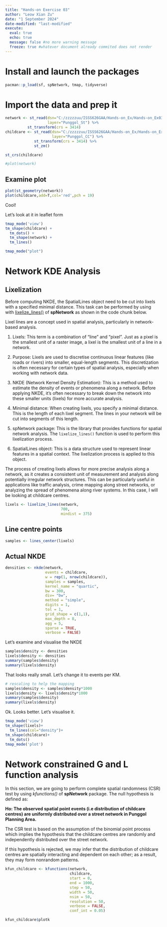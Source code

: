 ```yaml
---
title: "Hands-on Exercise 03"
author: "Leow Xian Zu"
date: "1 September 2024"
date-modified: "last-modified"
execute:
  eval: true
  echo: true 
  message: false #no more warning message
  freeze: true #whatever document already commited does not render
---
```


# Install and launch the packages

```r
pacman::p_load(sf, spNetwork, tmap, tidyverse)
```

# Import the data and prep it

```r
network <- st_read(dsn="C:/zzzzzuu/ISSS626GAA/Hands-on_Ex/Hands-on_Ex03/data/geospatial",
                   layer="Punggol_St") %>%
          st_transform(crs = 3414)
childcare <- st_read(dsn="C:/zzzzzuu/ISSS626GAA/Hands-on_Ex/Hands-on_Ex03/data/geospatial",
                     layer="Punggol_CC") %>%
             st_transform(crs = 3414) %>%
             st_zm()

st_crs(childcare)

#plot(network)

```

## Examine plot

```r
plot(st_geometry(network))
plot(childcare,add=T,col='red',pch = 19)
```

Cool!

Let's look at it in leaflet form

```r
tmap_mode('view')
tm_shape(childcare) +
  tm_dots() +
  tm_shape(network) +
  tm_lines()

tmap_mode("plot")
```

# Network KDE Analysis

## Lixelization

Before computing NKDE, the SpatialLines object need to be cut into lixels with a specified minimal distance. This task can be performed by using with [lixelize_lines()](https://jeremygelb.github.io/spNetwork/reference/lixelize_lines.html) of **spNetwork** as shown in the code chunk below.

Lixel lines are a concept used in spatial analysis, particularly in network-based analysis.

1.  Lixels: This term is a combination of "line" and "pixel". Just as a pixel is the smallest unit of a raster image, a lixel is the smallest unit of a line in a network.

2.  Purpose: Lixels are used to discretise continuous linear features (like roads or rivers) into smaller, equal-length segments. This discretization is often necessary for certain types of spatial analysis, especially when working with network data.

3.  NKDE (Network Kernel Density Estimation): This is a method used to estimate the density of events or phenomena along a network. Before applying NKDE, it's often necessary to break down the network into these smaller units (lixels) for more accurate analysis.

4.  Minimal distance: When creating lixels, you specify a minimal distance. This is the length of each lixel segment. The lines in your network will be cut into segments of this length.

5.  spNetwork package: This is the library that provides functions for spatial network analysis. The `lixelize_lines()` function is used to perform this lixelization process.

6.  SpatialLines object: This is a data structure used to represent linear features in a spatial context. The lixelization process is applied to this object.

The process of creating lixels allows for more precise analysis along a network, as it creates a consistent unit of measurement and analysis along potentially irregular network structures. This can be particularly useful in applications like traffic analysis, crime mapping along street networks, or analyzing the spread of phenomena along river systems. In this case, I will be looking at childcare centres.

```r
lixels <- lixelize_lines(network, 
                         700, 
                         mindist = 375)
```

## Line centre points

```r
samples <- lines_center(lixels) 

```

## Actual NKDE

```r
densities <- nkde(network, 
                  events = childcare,
                  w = rep(1, nrow(childcare)),
                  samples = samples,
                  kernel_name = "quartic",
                  bw = 300, 
                  div= "bw", 
                  method = "simple", 
                  digits = 1, 
                  tol = 1,
                  grid_shape = c(1,1), 
                  max_depth = 8,
                  agg = 5, 
                  sparse = TRUE,
                  verbose = FALSE)
```

Let's examine and visualise the NKDE

```r
samples$density <- densities
lixels$density <- densities
summary(samples$density)
summary(lixels$density)
```

That looks really small. Let's change it to events per KM.

```r
# rescaling to help the mapping
samples$density <- samples$density*1000
lixels$density <- lixels$density*1000
summary(samples$density)
summary(lixels$density)
```

Ok. Looks better. Let's visualise it.

```r
tmap_mode('view')
tm_shape(lixels)+
  tm_lines(col="density")+
tm_shape(childcare)+
  tm_dots()
tmap_mode('plot')
```

# Network constrained G and L function analysis

In this section, we are going to perform complete spatial randomness (CSR) test by using *kfunctions()* of **spNetwork** package. The null hypothesis is defined as:

**Ho: The observed spatial point events (i.e distribution of childcare centres) are uniformly distributed over a street network in Punggol Planning Area.**

The CSR test is based on the assumption of the binomial point process which implies the hypothesis that the childcare centres are randomly and independently distributed over the street network.

If this hypothesis is rejected, we may infer that the distribution of childcare centres are spatially interacting and dependent on each other; as a result, they may form nonrandom patterns.

```r
kfun_childcare <- kfunctions(network, 
                             childcare,
                             start = 0, 
                             end = 1000, 
                             step = 50, 
                             width = 50, 
                             nsim = 50, 
                             resolution = 50,
                             verbose = FALSE, 
                             conf_int = 0.05)
```

```r
kfun_childcare$plotk
```
